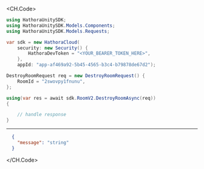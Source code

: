 
<CH.Code>
```csharp DestroyRoom.cs
using HathoraUnitySDK;
using HathoraUnitySDK.Models.Components;
using HathoraUnitySDK.Models.Requests;

var sdk = new HathoraCloud(
    security: new Security() {
        HathoraDevToken = "<YOUR_BEARER_TOKEN_HERE>",
    },
    appId: "app-af469a92-5b45-4565-b3c4-b79878de67d2");

DestroyRoomRequest req = new DestroyRoomRequest() {
    RoomId = "2swovpy1fnunu",
};

using(var res = await sdk.RoomV2.DestroyRoomAsync(req))
{

    // handle response
}
```
---

```json Example Response
  {
    "message": "string"
  }
```
</CH.Code>
